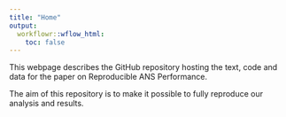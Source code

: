 ```yaml
---
title: "Home"
output:
  workflowr::wflow_html:
    toc: false
---
```


This webpage describes the GitHub repository hosting the text, code and data for
the paper on Reproducible ANS Performance.

The aim of this repository is to make it possible to fully reproduce our analysis
and results.


